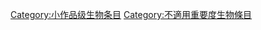 {{catmore1|[[Wikipedia:生物专题|Wikipedia:生物专题]]}}
{{emptycat}}
{{生物条目统计表}}

[[Category:小作品级生物条目|Category:小作品级生物条目]]
[[Category:不適用重要度生物條目|Category:不適用重要度生物條目]]